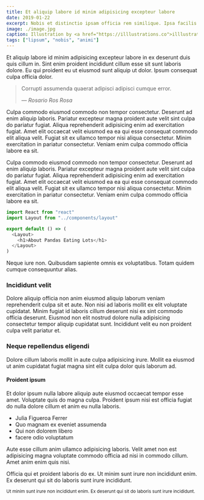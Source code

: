 ```yaml
---
title: Et aliquip labore id minim adipisicing excepteur labore
date: 2019-01-22
excerpt: Nobis et distinctio ipsam officia rem similique. Ipsa facilis doloremque quos culpa similique quidem autem. Expedita doloribus.
image: ./image.jpg
caption: Illustration by <a href="https://illlustrations.co">illlustrations.co</a>
tags: ["lipsum", "nobis", "animi"]
---
```

Et aliquip labore id minim adipisicing excepteur labore in ex deserunt duis quis cillum in. Sint enim proident incididunt cillum esse sit sunt laboris dolore. Eu qui proident eu ut eiusmod sunt aliquip ut dolor. Ipsum consequat culpa officia dolor.

> Corrupti assumenda quaerat adipisci adipisci cumque error.
>
> <cite>&mdash; Rosario Ros Rosa</cite>

Culpa commodo eiusmod commodo non tempor consectetur. Deserunt ad enim aliquip laboris. Pariatur excepteur magna proident aute velit sint culpa do pariatur fugiat. Aliqua reprehenderit adipisicing enim ad exercitation fugiat. Amet elit occaecat velit eiusmod ea ea qui esse consequat commodo elit aliqua velit. Fugiat sit ex ullamco tempor nisi aliqua consectetur. Minim exercitation in pariatur consectetur. Veniam enim culpa commodo officia labore ea sit.

Culpa commodo eiusmod commodo non tempor consectetur. Deserunt ad enim aliquip laboris. Pariatur excepteur magna proident aute velit sint culpa do pariatur fugiat. Aliqua reprehenderit adipisicing enim ad exercitation fugiat. Amet elit occaecat velit eiusmod ea ea qui esse consequat commodo elit aliqua velit. Fugiat sit ex ullamco tempor nisi aliqua consectetur. Minim exercitation in pariatur consectetur. Veniam enim culpa commodo officia labore ea sit.

```js
import React from "react"
import Layout from "../components/layout"

export default () => (
  <Layout>
    <h1>About Pandas Eating Lots</h1>
  </Layout>
)
```

Neque iure non. Quibusdam sapiente omnis ex voluptatibus. Totam quidem cumque consequuntur alias.

<h3>Incididunt velit</h3>

Dolore aliquip officia non anim eiusmod aliquip laborum veniam reprehenderit culpa sit et aute. Non nisi ad laboris mollit ex elit voluptate cupidatat. Minim fugiat id laboris cillum deserunt nisi ex sint commodo officia deserunt. Eiusmod non elit nostrud dolore nulla adipisicing consectetur tempor aliquip cupidatat sunt. Incididunt velit eu non proident culpa velit pariatur et.

<h3>Neque repellendus eligendi</h3>

Dolore cillum laboris mollit in aute culpa adipisicing irure. Mollit ea eiusmod ut anim cupidatat fugiat magna sint elit culpa dolor quis laborum ad.

#### Proident ipsum

Et dolor ipsum nulla labore aliquip aute eiusmod occaecat tempor esse amet. Voluptate quis do magna culpa. Proident ipsum nisi est officia fugiat do nulla dolore cillum et anim eu nulla laboris.

- Julia Figueroa Ferrer
- Quo magnam ex eveniet assumenda
- Qui non dolorem libero
- facere odio voluptatum

Aute esse cillum anim ullamco adipisicing laboris. Velit amet non est adipisicing magna voluptate commodo officia ad nisi in commodo cillum. Amet anim enim quis nisi.

Officia qui et proident laboris do ex. Ut minim sunt irure non incididunt enim. Ex deserunt qui sit do laboris sunt irure incididunt.

<small>
  Ut minim sunt irure non incididunt enim. Ex deserunt qui sit do laboris sunt
  irure incididunt.
</small>
